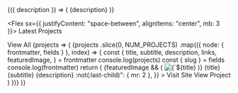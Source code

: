 ---
---


<SiteMetaData>
  {({ description }) => (
    <Box sx={{ bg: "muted", p: 3, borderRadius: 4 }}>{description}</Box>
  )}
</SiteMetaData>

<Divider />

<Flex sx={{ justifyContent: "space-between", alignItems: "center", mb: 3 }}>
  <Heading variant="styles.h2" mb="0">
    Latest Projects
  </Heading>
  <Link variant="heading" href="/projects/">
    View All
  </Link>
</Flex>
<SourceList filter="projects">
  {projects => (
    <Grid columns={[1, 2, 2, 3]}>
      {projects
        .slice(0, NUM_PROJECTS)
        .map(({ node: { frontmatter, fields } }, index) => {
          const {
            title,
            subtitle,
            description,
            links,
            featuredImage,
          } = frontmatter
          console.log(projects)
          const { slug } = fields
          console.log(frontmatter)
          return (
            <Card key={title}>
              <Flex sx={{ flexDirection: "column", height: "100%" }}>
                <Flex mb="3">
                  {featuredImage && (
                    <Img
                      fixed={featuredImage.childImageSharp.fixed}
                      alt={`${title} icon`}
                      imgStyle={{ borderRadius: theme.radii[3] }}
                    />
                  )}
                  <Box ml="3">
                    <Link href={slug} variant="heading">
                      {title}
                    </Link>
                    <br />
                    <Text>{subtitle}</Text>
                  </Box>
                </Flex>
                <Text sx={{ flex: "1 1 auto" }}>{description}</Text>
                <Box
                  sx={{
                    mt: 3,
                    textAlign: "right",
                    "& > :not(:last-child)": { mr: 2 },
                  }}
                >
                  <Link variant="button" href={links.site}>
                    <Icon icon="external" />
                    Visit Site
                  </Link>
                  <Link variant="button" href={slug}>
                    <Icon icon="eye" />
                    View Project
                  </Link>
                </Box>
              </Flex>
            </Card>
          )
        })}
    </Grid>
  )}
</SourceList>
